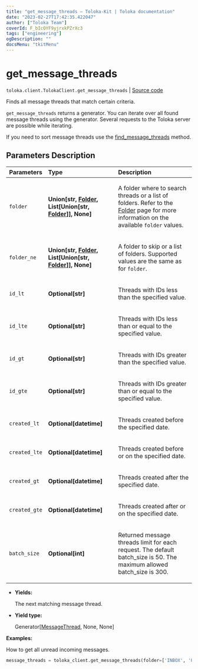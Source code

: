 ```yaml
---
title: "get_message_threads — Toloka-Kit | Toloka documentation"
date: "2023-02-27T17:42:35.422047"
author: ["Toloka Team"]
coverId: F_bIcOYF9yjrxkPZrXc3
tags: ["engineering"]
ogDescription: ""
docsMenu: "tkitMenu"
---
```


# get_message_threads
`toloka.client.TolokaClient.get_message_threads` | [Source code](https://github.com/Toloka/toloka-kit/blob/v1.1.4/src/client/__init__.py#L984)

Finds all message threads that match certain criteria.

`get_message_threads` returns a generator. You can iterate over all found message threads using the generator. Several requests to the Toloka server are possible while iterating.

If you need to sort message threads use the [find_message_threads](/docs/toloka-kit/reference/toloka.client.TolokaClient.find_message_threads) method.

## Parameters Description

| Parameters | Type | Description |
| :----------| :----| :-----------|
`folder`|**Union\[str, [Folder](/docs/toloka-kit/reference/toloka.client.message_thread.Folder), List\[Union\[str, [Folder](/docs/toloka-kit/reference/toloka.client.message_thread.Folder)\]\], None\]**|<p>A folder where to search threads or a list of folders. Refer to the [Folder](/docs/toloka-kit/reference/toloka.client.message_thread.Folder) page for more information on the available `folder` values.</p>
`folder_ne`|**Union\[str, [Folder](/docs/toloka-kit/reference/toloka.client.message_thread.Folder), List\[Union\[str, [Folder](/docs/toloka-kit/reference/toloka.client.message_thread.Folder)\]\], None\]**|<p>A folder to skip or a list of folders. Supported values are the same as for `folder`.</p>
`id_lt`|**Optional\[str\]**|<p>Threads with IDs less than the specified value.</p>
`id_lte`|**Optional\[str\]**|<p>Threads with IDs less than or equal to the specified value.</p>
`id_gt`|**Optional\[str\]**|<p>Threads with IDs greater than the specified value.</p>
`id_gte`|**Optional\[str\]**|<p>Threads with IDs greater than or equal to the specified value.</p>
`created_lt`|**Optional\[datetime\]**|<p>Threads created before the specified date.</p>
`created_lte`|**Optional\[datetime\]**|<p>Threads created before or on the specified date.</p>
`created_gt`|**Optional\[datetime\]**|<p>Threads created after the specified date.</p>
`created_gte`|**Optional\[datetime\]**|<p>Threads created after or on the specified date.</p>
`batch_size`|**Optional\[int\]**|<p>Returned message threads limit for each request. The default batch_size is 50. The maximum allowed batch_size is 300.</p>

* **Yields:**

  The next matching message thread.

* **Yield type:**

  Generator\[[MessageThread](/docs/toloka-kit/reference/toloka.client.message_thread.MessageThread), None, None\]

**Examples:**

How to get all unread incoming messages.

```python
message_threads = toloka_client.get_message_threads(folder=['INBOX', 'UNREAD'])
```